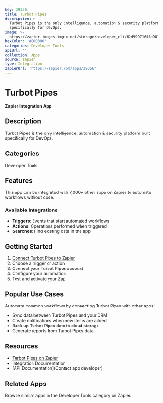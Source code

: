 ```yaml
---
key: 39356
title: Turbot Pipes
description: >-
  Turbot Pipes is the only intelligence, automation & security platform built
  specifically for DevOps.
image: >-
  https://zapier-images.imgix.net/storage/developer_cli/62d9997166fa9817ec9fea7945ca6f7a.png?auto=format%2Ccompress&ixlib=python-3.0.0&q=50
hexColor: '#000000'
categories: Developer Tools
apiUrl: ''
collection: Apps
source: zapier
type: Integration
zapierUrl: 'https://zapier.com/apps/39356'
---
```

# Turbot Pipes

**Zapier Integration App**

## Description

Turbot Pipes is the only intelligence, automation & security platform built specifically for DevOps.

## Categories

Developer Tools

## Features

This app can be integrated with 7,000+ other apps on Zapier to automate workflows without code.

### Available Integrations

- **Triggers**: Events that start automated workflows
- **Actions**: Operations performed when triggered
- **Searches**: Find existing data in the app

## Getting Started

1. [Connect Turbot Pipes to Zapier](https://zapier.com/apps/39356)
2. Choose a trigger or action
3. Connect your Turbot Pipes account
4. Configure your automation
5. Test and activate your Zap

## Popular Use Cases

Automate common workflows by connecting Turbot Pipes with other apps:

- Sync data between Turbot Pipes and your CRM
- Create notifications when new items are added
- Back up Turbot Pipes data to cloud storage
- Generate reports from Turbot Pipes data

## Resources

- [Turbot Pipes on Zapier](https://zapier.com/apps/39356)
- [Integration Documentation](https://zapier.com/apps/39356/integrations)
- [API Documentation](Contact app developer)

## Related Apps

Browse similar apps in the Developer Tools category on Zapier.
